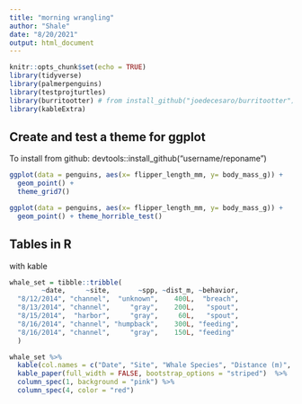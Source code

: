 ```yaml
---
title: "morning wrangling"
author: "Shale"
date: "8/20/2021"
output: html_document
---
```


```r
knitr::opts_chunk$set(echo = TRUE)
library(tidyverse)
library(palmerpenguins)
library(testprojturtles)
library(burritootter) # from install_github("joedecesaro/burritootter")
library(kableExtra)
```

## Create and test a theme for ggplot

To install from github:
devtools::install_github("username/reponame")

```r
ggplot(data = penguins, aes(x= flipper_length_mm, y= body_mass_g)) +
  geom_point() +
  theme_grid7()
```
```r
ggplot(data = penguins, aes(x= flipper_length_mm, y= body_mass_g)) +
  geom_point() + theme_horrible_test()
```

## Tables in R
with kable

```r
whale_set = tibble::tribble(
        ~date,     ~site,       ~spp, ~dist_m, ~behavior,
  "8/12/2014", "channel",  "unknown",    400L,  "breach",
  "8/13/2014", "channel",     "gray",    200L,   "spout",
  "8/15/2014",  "harbor",     "gray",     60L,   "spout",
  "8/16/2014", "channel", "humpback",    300L, "feeding",
  "8/16/2014", "channel",     "gray",    150L, "feeding"
  )

```

```r
whale_set %>% 
  kable(col.names = c("Date", "Site", "Whale Species", "Distance (m)", "Behavior")) %>% 
  kable_paper(full_width = FALSE, bootstrap_options = "striped")  %>% 
  column_spec(1, background = "pink") %>% 
  column_spec(4, color = "red")
    
```

  